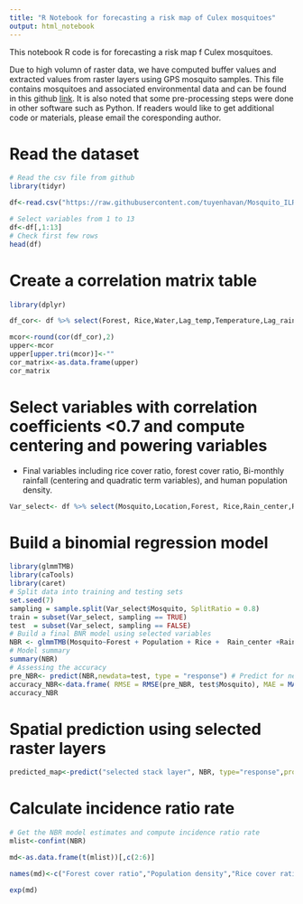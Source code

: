 ---
title: "R Notebook for forecasting a risk map of Culex mosquitoes"
output: html_notebook
---

This notebook R code is for forecasting a risk map f Culex mosquitoes. 

Due to high volumn of raster data, we have computed buffer values and extracted values from raster layers using GPS mosquito samples. This file contains mosquitoes and associated environmental data and can be found in this github [link](https://github.com/tuyenhavan/Mosquito_ILRI). It is also noted that some pre-processing steps were done in other software such as Python. If readers would like to get additional code or materials, please email the coresponding author. 

# Read the dataset

```{r}
# Read the csv file from github
library(tidyr)

df<-read.csv("https://raw.githubusercontent.com/tuyenhavan/Mosquito_ILRI/main/Dataset.csv")

# Select variables from 1 to 13
df<-df[,1:13]
# Check first few rows
head(df)

```

# Create a correlation matrix table

```{r}
library(dplyr)

df_cor<- df %>% select(Forest, Rice,Water,Lag_temp,Temperature,Lag_rain,Rainfall,NDVI,Population)

mcor<-round(cor(df_cor),2)
upper<-mcor
upper[upper.tri(mcor)]<-""
cor_matrix<-as.data.frame(upper)
cor_matrix

```


# Select variables with correlation coefficients <0.7 and compute centering and powering variables

- Final variables including rice cover ratio, forest cover ratio, Bi-monthly rainfall (centering and quadratic term variables), and human population density.

```{r}
Var_select<- df %>% select(Mosquito,Location,Forest, Rice,Rain_center,Rain_power,Population)

```

# Build a binomial regression model 

```{r}
library(glmmTMB)
library(caTools)
library(caret)
# Split data into training and testing sets 
set.seed(7)
sampling = sample.split(Var_select$Mosquito, SplitRatio = 0.8)
train = subset(Var_select, sampling == TRUE)
test  = subset(Var_select, sampling == FALSE)
# Build a final BNR model using selected variables 
NBR <- glmmTMB(Mosquito~Forest + Population + Rice +  Rain_center +Rain_power +(1|Location), data=train, family="nbinom2")
# Model summary
summary(NBR)
# Assessing the accuracy
pre_NBR<- predict(NBR,newdata=test, type = "response") # Predict for new data
accuracy_NBR<-data.frame( RMSE = RMSE(pre_NBR, test$Mosquito), MAE = MAE(pre_NBR,test$Mosquito))
accuracy_NBR
```

# Spatial prediction using selected raster layers

```{r}
predicted_map<-predict("selected stack layer", NBR, type="response",progress="window")
```

# Calculate incidence ratio rate

```{r}
# Get the NBR model estimates and compute incidence ratio rate
mlist<-confint(NBR)

md<-as.data.frame(t(mlist))[,c(2:6)]

names(md)<-c("Forest cover ratio","Population density","Rice cover ratio","Rain centering variable","Rain quadratic term")

exp(md)

```

